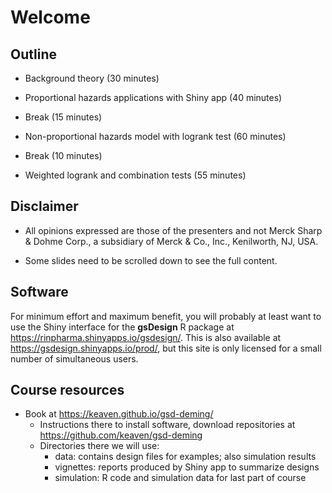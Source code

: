 # Welcome

## Outline

- Background theory (30 minutes)

- Proportional hazards applications with Shiny app (40 minutes)

- Break (15 minutes)

- Non-proportional hazards model with logrank test (60 minutes)

- Break (10 minutes)

- Weighted logrank and combination tests (55 minutes)

## Disclaimer

- All opinions expressed are those of the presenters and not
  Merck Sharp & Dohme Corp., a subsidiary of Merck & Co., Inc., Kenilworth, NJ, USA.

- Some slides need to be scrolled down to see the full content.

## Software

For minimum effort and maximum benefit, you will probably at least want to use the Shiny interface for the **gsDesign** R package at <https://rinpharma.shinyapps.io/gsdesign/>.
This is also available at <https://gsdesign.shinyapps.io/prod/>, but this site is only licensed for a small number of simultaneous users.

## Course resources

- Book at <https://keaven.github.io/gsd-deming/>
    - Instructions there to install software, download repositories at <https://github.com/keaven/gsd-deming>
    - Directories there we will use:
        - data: contains design files for examples; also simulation results
        - vignettes: reports produced by Shiny app to summarize designs
        - simulation: R code and simulation data for last part of course
